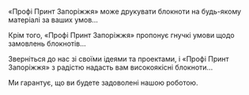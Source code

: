 «Профі Принт Запоріжжя» може друкувати блокноти на будь-якому матеріалі за ваших умов...

Крім того, «Профі Принт Запоріжжя» пропонує гнучкі умови щодо замовлень блокнотів...

Зверніться до нас зі своїми ідеями та проектами, і «Профі Принт Запоріжжя»
з радістю надасть вам високоякісні блокноти...

Ми гарантує, що ви будете задоволені нашою роботою.
